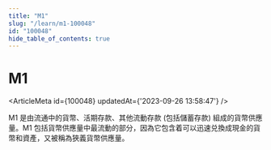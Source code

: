 ```yaml
---
title: "M1"
slug: "/learn/m1-100048"
id: "100048"
hide_table_of_contents: true
---
```



# M1

<ArticleMeta id={100048} updatedAt={'2023-09-26 13:58:47'} />
<div className='border-solid border-b border-t-0 my-4 border-[var(--ifm-color-gray-300)]' />

M1 是由流通中的貨幣、活期存款、其他流動存款 (包括儲蓄存款) 組成的貨幣供應量。M1 包括貨幣供應量中最流動的部分，因為它包含着可以迅速兑換成現金的貨幣和資產，又被稱為狹義貨幣供應量。
